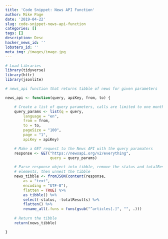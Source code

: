 ```yaml
---
title: 'Code Snippet: News API Function'
author: Mike Page
date: '2019-04-22'
slug: code-snippet-news-api-function
categories: []
tags: []
description: Desc
hacker_news_id: ''
lobsters_id: ''
meta_img: /images/image.jpg
---
```


```r
# Load Libraries
library(tidyverse)
library(httr)
library(jsonlite)

# news_api function that returns tibble of news for given parameters

news_api <- function(query, apiKey, from, to) {

    # Create a list of query parameters, calls are limited to one month
    query_params <- list(q = query,
        language = "en",
        from = from,
        to = to,
        pageSize = "100",
        page = "1",
        apiKey = apiKey)

    # Make a GET request to the News API with the query paramaters
    response <- GET("https://newsapi.org/v2/everything",
                    query = query_params)

    # Parse response object into tibble, remove the status and totalResults
    # elements, then unnest the tibble
    news_tibble <- fromJSON(content(response,
        as = "text",
        encoding = "UTF-8"),
        flatten = TRUE) %>%
        as_tibble() %>%
        select(-status, -totalResults) %>%
        flatten() %>%
        rename_all(.funs = funs(gsub("^articles[.]", "", .)))
    
    # Return the tibble
    return(news_tibble)

}
```

